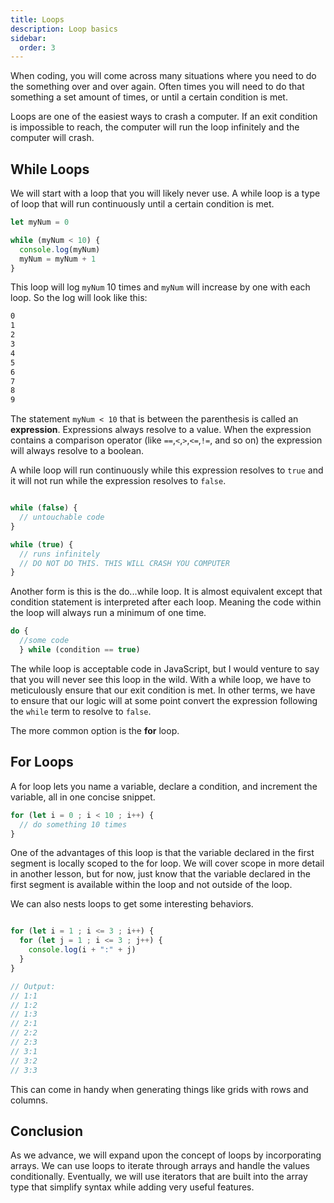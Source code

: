```yaml
---
title: Loops
description: Loop basics
sidebar:
  order: 3
---
```


When coding, you will come across many situations where you need to do the something over and over again. Often times you will need to do that something a set amount of times, or until a certain condition is met.

<Card title="Warning!" icon="warning" class="warning">
  Loops are one of the easiest ways to crash a computer. If an exit condition is impossible to reach, the computer will run the loop infinitely and the computer will crash.
  </Card>

## While Loops

We will start with a loop that you will likely never use. A while loop is a type of loop that will run continuously until a certain condition is met.

```javascript
let myNum = 0

while (myNum < 10) {
  console.log(myNum)
  myNum = myNum + 1
}
```

This loop will log `myNum` 10 times and `myNum` will increase by one with each loop. So the log will look like this:

```bash
0
1
2
3
4
5
6
7
8
9
```

The statement `myNum < 10` that is between the parenthesis is called an **expression**. Expressions always resolve to a value. When the expression contains a comparison operator (like `==`,`<`,`>`,`<=`,`!=`, and so on) the expression will always resolve to a boolean.

A while loop will run continuously while this expression resolves to `true` and it will not run while the expression resolves to `false`.

```javascript

while (false) {
  // untouchable code
}

while (true) {
  // runs infinitely
  // DO NOT DO THIS. THIS WILL CRASH YOU COMPUTER
}
```

Another form is this is the do...while loop. It is almost equivalent except that condition statement is interpreted after each loop. Meaning the code within the loop will always run a minimum of one time.

```javascript
do {
  //some code
  } while (condition == true)
```

The while loop is acceptable code in JavaScript, but I would venture to say that you will never see this loop in the wild. With a while loop, we have to meticulously ensure that our exit condition is met. In other terms, we have to ensure that our logic will at some point convert the expression following the `while` term to resolve to `false`.

The more common option is the **for** loop.

## For Loops

A for loop lets you name a variable, declare a condition, and increment the variable, all in one concise snippet.

```javascript
for (let i = 0 ; i < 10 ; i++) {
  // do something 10 times
}
```

One of the advantages of this loop is that the variable declared in the first segment is locally scoped to the for loop. We will cover scope in more detail in another lesson, but for now, just know that the variable declared in the first segment is available within the loop and not outside of the loop.

We can also nests loops to get some interesting behaviors.

```javascript

for (let i = 1 ; i <= 3 ; i++) {
  for (let j = 1 ; i <= 3 ; j++) {
    console.log(i + ":" + j)
  }
}

// Output:
// 1:1
// 1:2
// 1:3
// 2:1
// 2:2
// 2:3
// 3:1
// 3:2
// 3:3
```

This can come in handy when generating things like grids with rows and columns.

## Conclusion

As we advance, we will expand upon the concept of loops by incorporating arrays. We can use loops to iterate through arrays and handle the values conditionally. Eventually, we will use iterators that are built into the array type that simplify syntax while adding very useful features.
